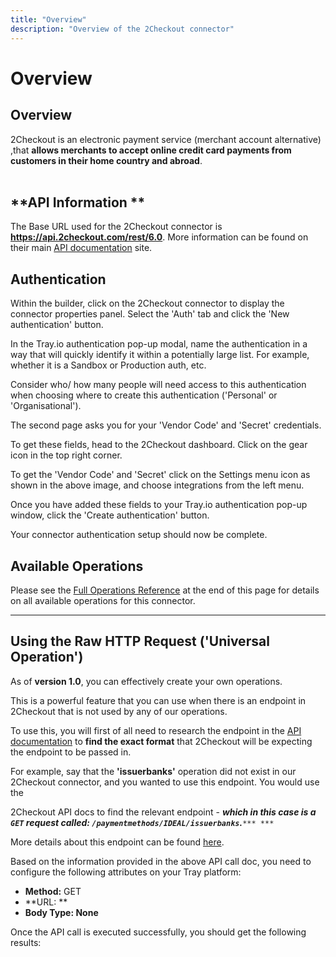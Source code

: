 ```yaml
---
title: "Overview"
description: "Overview of the 2Checkout connector"
---
```


# Overview

## Overview

 2Checkout is an electronic payment service (merchant account alternative) ,that **allows merchants to accept online credit card payments from customers in their home country and abroad**.<br/><br/>

## **API Information **

The Base URL used for the 2Checkout connector is **https://api.2checkout.com/rest/6.0**. More information can be found on their main [API documentation](https://app.swaggerhub.com/apis-docs/2Checkout-API/api-rest_documentation/6.0#) site.

## Authentication

Within the builder, click on the 2Checkout  connector to display the connector properties panel. Select the 'Auth' tab and click the 'New authentication' button.

In the Tray.io authentication pop-up modal, name the authentication in a way that will quickly identify it within a potentially large list. For example, whether it is a Sandbox or Production auth, etc.

Consider who/ how many people will need access to this authentication when choosing where to create this authentication ('Personal' or 'Organisational').

The second page asks you for your 'Vendor Code' and 'Secret' credentials.

To get these fields, head to the 2Checkout dashboard. Click on the gear icon in the top right corner. 

To get the 'Vendor Code' and 'Secret' click on the Settings menu icon as shown in the above image, and choose integrations from the left menu.

Once you have added these fields to your Tray.io authentication pop-up window, click the 'Create authentication' button. 

Your connector authentication setup should now be complete.

## Available Operations

Please see the [Full Operations Reference](#operationsFull) at the end of this page for details on all available operations for this connector.

******

## Using the Raw HTTP Request ('Universal Operation')

As of **version 1.0**, you can effectively create your own operations.

This is a powerful feature that you can use when there is an endpoint in 2Checkout that is not used by any of our operations.

To use this, you will first of all need to research the endpoint in the  [API documentation](https://app.swaggerhub.com/apis-docs/2Checkout-API/api-rest_documentation/6.0#)  to **find the exact format** that 2Checkout will be expecting the endpoint to be passed in.

For example, say that the **'issuerbanks'** operation did not exist in our 2Checkout connector, and you wanted to use this endpoint. You would use the

2Checkout API docs to find the relevant endpoint - ***which in this case is a `GET` request called: `/paymentmethods/IDEAL/issuerbanks`.***`*** ***`

More details about this endpoint can be found [here](https://app.swaggerhub.com/apis-docs/2Checkout-API/api-rest_documentation/6.0#/Payment%20methods/get_paymentmethods_IDEAL_issuerbanks_).

Based on the information provided in the above API call doc, you need to configure the following attributes on your Tray platform:

- **Method:** GET
- **URL: **
- **Body Type: None**

Once the API call is executed successfully,  you should get the following results:
